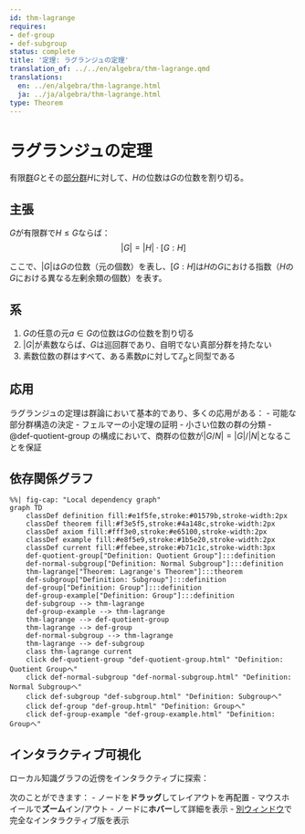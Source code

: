 ```yaml
---
id: thm-lagrange
requires:
- def-group
- def-subgroup
status: complete
title: '定理: ラグランジュの定理'
translation_of: ../../en/algebra/thm-lagrange.qmd
translations:
  en: ../en/algebra/thm-lagrange.html
  ja: ../ja/algebra/thm-lagrange.html
type: Theorem
---
```


# ラグランジュの定理 {#thm-lagrange}

有限[群](def-group.qmd)$G$とその[部分群](def-subgroup.qmd)$H$に対して、$H$の位数は$G$の位数を割り切る。

## 主張

$G$が有限群で$H \leq G$ならば：
$$|G| = |H| \cdot [G:H]$$

ここで、$|G|$は$G$の位数（元の個数）を表し、$[G:H]$は$H$の$G$における指数（$H$の$G$における異なる左剰余類の個数）を表す。

## 系

1. $G$の任意の元$a \in G$の位数は$G$の位数を割り切る
2. $|G|$が素数ならば、$G$は巡回群であり、自明でない真部分群を持たない
3. 素数位数の群はすべて、ある素数$p$に対して$\mathbb{Z}_p$と同型である

## 応用

ラグランジュの定理は群論において基本的であり、多くの応用がある：
- 可能な部分群構造の決定
- フェルマーの小定理の証明
- 小さい位数の群の分類
- @def-quotient-group の構成において、商群の位数が$|G/N| = |G|/|N|$となることを保証

## 依存関係グラフ

```mermaid
%%| fig-cap: "Local dependency graph"
graph TD
    classDef definition fill:#e1f5fe,stroke:#01579b,stroke-width:2px
    classDef theorem fill:#f3e5f5,stroke:#4a148c,stroke-width:2px
    classDef axiom fill:#fff3e0,stroke:#e65100,stroke-width:2px
    classDef example fill:#e8f5e9,stroke:#1b5e20,stroke-width:2px
    classDef current fill:#ffebee,stroke:#b71c1c,stroke-width:3px
    def-quotient-group["Definition: Quotient Group"]:::definition
    def-normal-subgroup["Definition: Normal Subgroup"]:::definition
    thm-lagrange["Theorem: Lagrange's Theorem"]:::theorem
    def-subgroup["Definition: Subgroup"]:::definition
    def-group["Definition: Group"]:::definition
    def-group-example["Definition: Group"]:::definition
    def-subgroup --> thm-lagrange
    def-group-example --> thm-lagrange
    thm-lagrange --> def-quotient-group
    thm-lagrange --> def-group
    def-normal-subgroup --> thm-lagrange
    thm-lagrange --> def-subgroup
    class thm-lagrange current
    click def-quotient-group "def-quotient-group.html" "Definition: Quotient Groupへ"
    click def-normal-subgroup "def-normal-subgroup.html" "Definition: Normal Subgroupへ"
    click def-subgroup "def-subgroup.html" "Definition: Subgroupへ"
    click def-group "def-group.html" "Definition: Groupへ"
    click def-group-example "def-group-example.html" "Definition: Groupへ"
```

## インタラクティブ可視化

ローカル知識グラフの近傍をインタラクティブに探索：

::: {.graph-viz data-id="thm-lagrange" data-width="700" data-height="500"}
:::

次のことができます：
- ノードを**ドラッグ**してレイアウトを再配置
- マウスホイールで**ズーム**イン/アウト
- ノードに**ホバー**して詳細を表示
- [別ウィンドウ](../../output/interactive/thm-lagrange.html){target="_blank"}で完全なインタラクティブ版を表示
